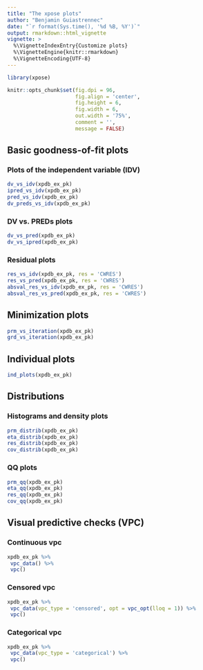 ```yaml
---
title: "The xpose plots"
author: "Benjamin Guiastrennec"
date: "`r format(Sys.time(), '%d %B, %Y')`"
output: rmarkdown::html_vignette
vignette: >
  %\VignetteIndexEntry{Customize plots}
  %\VignetteEngine{knitr::rmarkdown}
  %\VignetteEncoding{UTF-8}
---
```


```r
library(xpose)

knitr::opts_chunk$set(fig.dpi = 96,
                      fig.align = 'center', 
                      fig.height = 6, 
                      fig.width = 6,
                      out.width = '75%',
                      comment = '',
                      message = FALSE)
```


## Basic goodness-of-fit plots
### Plots of the independent variable (IDV)
```r
dv_vs_idv(xpdb_ex_pk)
ipred_vs_idv(xpdb_ex_pk)
pred_vs_idv(xpdb_ex_pk)
dv_preds_vs_idv(xpdb_ex_pk)
```

### DV vs. PREDs plots
```r
dv_vs_pred(xpdb_ex_pk)
dv_vs_ipred(xpdb_ex_pk)
```

### Residual plots
```r
res_vs_idv(xpdb_ex_pk, res = 'CWRES')
res_vs_pred(xpdb_ex_pk, res = 'CWRES')
absval_res_vs_idv(xpdb_ex_pk, res = 'CWRES')
absval_res_vs_pred(xpdb_ex_pk, res = 'CWRES')
```

## Minimization plots
```r
prm_vs_iteration(xpdb_ex_pk)
grd_vs_iteration(xpdb_ex_pk)
```

## Individual plots
```r
ind_plots(xpdb_ex_pk)
```

## Distributions
### Histograms and density plots
```r
prm_distrib(xpdb_ex_pk)
eta_distrib(xpdb_ex_pk)
res_distrib(xpdb_ex_pk)
cov_distrib(xpdb_ex_pk)
```

### QQ plots
```r
prm_qq(xpdb_ex_pk)
eta_qq(xpdb_ex_pk)
res_qq(xpdb_ex_pk)
cov_qq(xpdb_ex_pk)
```

## Visual predictive checks (VPC)
### Continuous vpc
```r
xpdb_ex_pk %>% 
 vpc_data() %>% 
 vpc()
```

### Censored vpc
```r
xpdb_ex_pk %>% 
 vpc_data(vpc_type = 'censored', opt = vpc_opt(lloq = 1)) %>% 
 vpc()
```


### Categorical vpc
```r
xpdb_ex_pk %>% 
 vpc_data(vpc_type = 'categorical') %>% 
 vpc()
```



